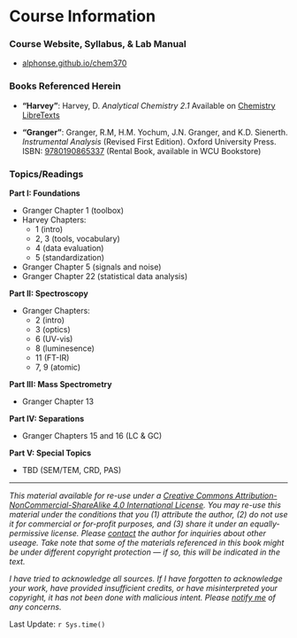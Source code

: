 # Course Information {-}

### Course Website, Syllabus, & Lab Manual {-}

- [alphonse.github.io/chem370](https://alphonse.github.io/chem370)

### Books Referenced Herein {-}

- **"Harvey"**: Harvey, D. *Analytical Chemistry 2.1* Available on [Chemistry LibreTexts](https://chem.libretexts.org/Bookshelves/Analytical_Chemistry/Book%3A_Analytical_Chemistry_2.1_(Harvey))

- **"Granger"**: Granger, R.M, H.M. Yochum, J.N. Granger, and K.D. Sienerth. *Instrumental Analysis* (Revised First Edition). Oxford University Press. ISBN: [9780190865337](https://global.oup.com/ushe/product/instrumental-analysis-9780190865337?cc=us&lang=en&) (Rental Book, available in WCU Bookstore)

### Topics/Readings {-}

**Part I: Foundations**

- Granger Chapter 1 (toolbox)
- Harvey Chapters:
    - 1 (intro)
    - 2, 3 (tools, vocabulary)
    - 4 (data evaluation)
    - 5 (standardization)
- Granger Chapter 5 (signals and noise)
- Granger Chapter 22 (statistical data analysis)

**Part II: Spectroscopy**

- Granger Chapters:
    - 2 (intro)
    - 3 (optics)
    - 6 (UV-vis)
    - 8 (luminesence)
    - 11 (FT-IR)
    - 7, 9 (atomic)

**Part III: Mass Spectrometry**

- Granger Chapter 13

**Part IV: Separations**

- Granger Chapters 15 and 16 (LC & GC)

**Part V: Special Topics**

- TBD (SEM/TEM, CRD, PAS)

<!-- ### Master Lecture List {-} -->

<!-- **Part I: Foundations** -->

<!-- 1. [Introduction to Instrumental Analysis](#intro-to-ia) -->
<!-- 1. [What is Analytical Chemistry?](#analytical-chemistry) -->
<!-- 1. [Reproducible & Open Data Analysis](#reproducible-data-analysis) -->
<!-- 1. [Quality Assurance](#qa) -->
<!-- 1. Dissecting Instruments -->

<!-- **Part II: Spectroscopy** (Or "Detection"?) -->

<!-- **Part III: Spectrometry** -->

<!-- **Part IV: Separations** (Or "Sample Introduction"?) -->

-----

*This material available for re-use under a [Creative Commons Attribution-NonCommercial-ShareAlike 4.0 International License](http://creativecommons.org/licenses/by-nc-sa/4.0/). You may re-use this material under the conditions that you (1) attribute the author, (2) do not use it for commercial or for-profit purposes, and (3) share it under an equally-permissive license.  Please [contact](mailto:difscher@wcu.edu) the author for inquiries about other useage.  Take note that some of the materials referenced in this book might be under different copyright protection — if so, this will be indicated in the text.*

*I have tried to acknowledge all sources. If I have forgotten to acknowledge your work, have provided insufficient credits, or have misinterpreted your copyright, it has not been done with malicious intent. Please [notify me](mailto:difscher@wcu.edu) of any concerns.*

Last Update: `r Sys.time()`